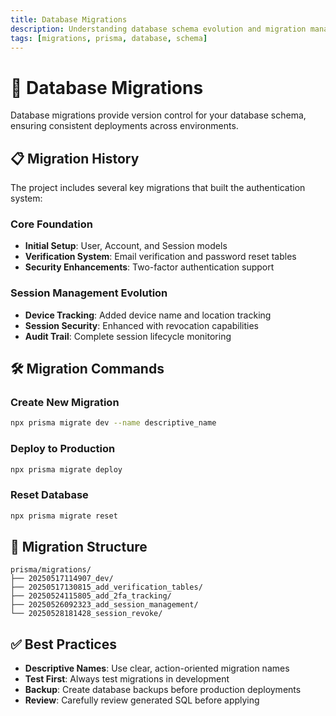 ```yaml
---
title: Database Migrations
description: Understanding database schema evolution and migration management
tags: [migrations, prisma, database, schema]
---
```


# 🔄 Database Migrations

Database migrations provide version control for your database schema, ensuring consistent deployments across environments.

## 📋 Migration History

The project includes several key migrations that built the authentication system:

### Core Foundation
- **Initial Setup**: User, Account, and Session models
- **Verification System**: Email verification and password reset tables
- **Security Enhancements**: Two-factor authentication support

### Session Management Evolution
- **Device Tracking**: Added device name and location tracking
- **Session Security**: Enhanced with revocation capabilities
- **Audit Trail**: Complete session lifecycle monitoring

## 🛠️ Migration Commands

### Create New Migration
```bash
npx prisma migrate dev --name descriptive_name
```

### Deploy to Production
```bash
npx prisma migrate deploy
```

### Reset Database
```bash
npx prisma migrate reset
```

## 📁 Migration Structure

```
prisma/migrations/
├── 20250517114907_dev/
├── 20250517130815_add_verification_tables/
├── 20250524115805_add_2fa_tracking/
├── 20250526092323_add_session_management/
└── 20250528181428_session_revoke/
```

## ✅ Best Practices

- **Descriptive Names**: Use clear, action-oriented migration names
- **Test First**: Always test migrations in development
- **Backup**: Create database backups before production deployments
- **Review**: Carefully review generated SQL before applying 